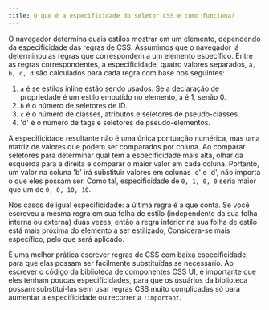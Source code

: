 ```yaml
---
title: O que é a especificidade do seletor CSS e como funciona?
---
```


O navegador determina quais estilos mostrar em um elemento, dependendo da especificidade das regras de CSS. Assumimos que o navegador já determinou as regras que correspondem a um elemento específico. Entre as regras correspondentes, a especificidade, quatro valores separados, `a, b, c, d` são calculados para cada regra com base nos seguintes:

1.  `a` é se estilos inline estão sendo usados. Se a declaração de propriedade é um estilo embutido no elemento, `a` é 1, senão 0.
2.  `b` é o número de seletores de ID.
3.  `c` é o número de classes, atributos e seletores de pseudo-classes.
4.  'd' é o número de tags e seletores de pseudo-elementos.

A especificidade resultante não é uma única pontuação numérica, mas uma matriz de valores que podem ser comparados por coluna. Ao comparar seletores para determinar qual tem a especificidade mais alta, olhar da esquerda para a direita e comparar o maior valor em cada coluna. Portanto, um valor na coluna 'b' irá substituir valores em colunas 'c' e 'd', não importa o que eles possam ser. Como tal, especificidade de `0, 1, 0, 0` seria maior que um de `0, 0, 10, 10`.

Nos casos de igual especificidade: a última regra é a que conta. Se você escreveu a mesma regra em sua folha de estilo (independente da sua folha interna ou externa) duas vezes, então a regra inferior na sua folha de estilo está mais próxima do elemento a ser estilizado, Considera-se mais específico, pelo que será aplicado.

É uma melhor prática escrever regras de CSS com baixa especificidade, para que elas possam ser facilmente substituídas se necessário. Ao escrever o código da biblioteca de componentes CSS UI, é importante que eles tenham poucas especificidades, para que os usuários da biblioteca possam substituí-las sem usar regras CSS muito complicadas só para aumentar a especificidade ou recorrer a `!important`.
